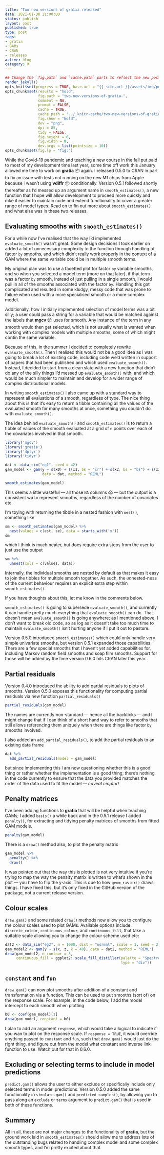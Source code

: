 ```yaml
--- 
title: "Two new versions of gratia released"
date: 2021-01-30 21:00:00
status: publish
layout: post
published: true
type: post
tags:
- gratia
- GAMs
- CRAN
- releases
active: blog
category: R
---
```


```r
## Change the `fig.path` and `cache.path` parts to reflect the new post
render_jekyll()
opts_knit$set(progress = TRUE, base.url = "{{ site.url }}/assets/img/posts/", base.dir = "/home/gavin/work/web/jekyll/blog/assets/img/posts/")
opts_chunk$set(results = "hold",
               fig.path = "two-new-versions-of-gratia-", 
               comment = NA,
               prompt = FALSE,
               cache = TRUE,
               cache.path = "../_knitr-cache/two-new-versions-of-gratia-", 
               fig.show = "hold",
               dev = "png",
               dpi = 85,
               tidy = FALSE,
               fig.height = 6,
               fig.width = 8,
               dev.args = list(pointsize = 10))
opts_chunk$set(fig.lp = "fig:")
```

While the Covid-19 pandemic and teaching a new course in the fall put paid to most of my development time last year, some time off work this January allowed me time to work on **gratia** 📦 again. I released 0.5.0 to CRAN in part to fix an issue with tests not running on the new M1 chips from Apple because I wasn't using **vdiffr** 📦 conditionally. Version 0.5.1 followed shortly thereafter as I'd messed up an argument name in `smooth_estimates()`, a new function that I hope will allow development to proceed more quickly and mke it easier to maintain code and extend functionality to cover a greater range of model types. Read on to fin out more about `smooth_estimates()` and what else was in these two releases.

## Evaluating smooths with `smooth_estimates()`

For a while now I've realised that the way I'd implemented `evaluate_smooth()` wasn't great. Some design decisions I took earlier on added a lot of unnecessary complexity to the function through handling of factor `by` smooths, and which didn't really work properly in the context of a GAM where the same variable could be in multiple smooth terms.

My original plan was to use a facetted plot for factor `by` variable smooths, and so when you selected a model term (more on that later), if that term was a factor `by` smooth, instead of just pulling in a single smooth, I would pull in all of the smooths associated with the factor `by`. Handling this got complicated and resulted in some kludgy, messy code that was prone to failure when used with a more specialised smooth or a more complex model.

Additionally, how I initially implemented selection of model terms was a bit silly; a user could pass a string for a variable that would be matched against the labels that **mgcv** 📦 uses for smooth. Any instance of the term in any smooth would then get selected, which is not usually what is wanted when working with complex models with multiple smooths, some of which might contin the same variable.

Because of this, in the summer I decided to completely rewrite `evaluate_smooth()`. Then I realised this would not be a good idea as I was going to break a lot of existing code, including code we'd written in support of papers that had been published and which used `evaluate_smooth()`. Instead, I decided to start from a clean slate with a new function that didn't do any of the silly things I'd messed up `evaluate_smooth()` with, and which would be much simpler to maintain and develop for a wider range of complex distributional models.

In writing `smooth_estimates()` I also came up with a standard way to represent all evaluations of a smooth, regardless of type. The nice thing about this is that it's easy to return a tibble containing all the values of the evaluated smooth for many smooths at once, something you couldn't do with `evaluate_smooth()`.

The idea behind `evaluate_smooth()` and `smooth_estimates()` is to return a tibble of values of the smooth evaluated at a grid of `n` points over each of the covariates involved in that smooth.

```r
library('mgcv')
library('gratia')
library('dplyr')
library('tidyr')

dat <- data_sim("eg1", seed = 42)
gam_model <- gam(y ~ s(x0) + s(x1, bs = "cr") + s(x2, bs = "bs") + s(x3, bs = "ps"),
                 data = dat, method = "REML")

smooth_estimates(gam_model)
```

This seems a little wasteful --- all those `NA` columns 😱 --- but the output is a consistent wa to represent smooths, regardless of the number of covariates etc.

I'm toying with returning the tibble in a nested fashion with `nest()`, something like

```r
sm <- smooth_estimates(gam_model) %>% 
  nest(values = c(est, se), data = starts_with('x'))
sm
```

which I think is much neater, but does require extra steps from the user to just use the output

```r
sm %>%
  unnest(cols = c(values, data)) 
```

Internally, the individual smooths are nested by default as that makes it easy to join the tibbles for multiple smooth together. As such, the *un*nested-ness of the current behaviour requires an explicit extra step within `smooth_estimates()`.

If you have thoughts about this, let me know in the comments below.

`smooth_estimates()` is going to supersede `evaluate_smooth()`, and currently it can handle pretty much everything that `evaluate_smooth()` can do. That doesn't mean `evaluate_smooth()` is going anywhere; as I mentioned above, I don't want to break old code, so as log as it doesn't take too much time to maintain `evaluate_smooth()` isn't hurting anyone if I put it out to pasture.

Version 0.5.0 introduced `smooth_estimates()` which could only handle very simple univariate smooths, but version 0.5.1 expanded those capabilities. There are a few special smooths that I haven't yet added capabilities for, including Markov random field smooths and soap film smooths. Support for those will be added by the time version 0.6.0 hits CRAN later this year.

## Partial residuals

Version 0.4.0 introduced the ability to add partial residuals to plots of smooths. Version 0.5.0 exposes this functionality for computing partial residuals via new function `partial_residuals()`

```r
partial_residuals(gam_model)
```

The names are currently non-standard --- hence all the backticks --- and I might change that if I can think of a short hand way to refer to smooths that still allows referencing them uniquely when there are things like factor `by` smooths involved.

I also added an `add_partial_residuals()`, to add the partial residuals to an existing data frame

```r
dat %>%
  add_partial_residuals(model = gam_model)
```

but since implementing this I am now questioning whether this is a good thing or rather whether the implementation is a good thing; there's nothing in the code currently to ensure that the data you provided matches the order of the data used to fit the model --- *caveat emptor*!

## Penalty matrices

I've been adding functions to **gratia** that will be helpful when teaching GAMs; I added `basis()` a while back and in the 0.5.1 release I added `penalty()`, for extracting and tidying penalty matrices of smooths from fitted GAM models.

```r
penalty(gam_model)
```

There is a `draw()` method also, to plot the penalty matrix

```r
gam_model %>% 
  penalty() %>% 
  draw()
```

It was pointed out that the way this is plotted is not very intuitive if you're trying to map the way the penalty matrix is written to what's shown in the plot --- you have to flip the y-axis. This is due to how `geom_raster()` draws things. I have fixed this, but it's only fixed in the GitHub version of the package, not a current release version.

## Colour scales

`draw.gam()` and some related `draw()` methods now allow you to configure the colour scales used to plot GAMs. Available options include `discrete_colour`, `continuous_colour`, and `continuous_fill`, that take a suitable scale allowing you to change the colour scheme used etc:

```r
dat2 <- data_sim("eg2", n = 1000, dist = "normal", scale = 1, seed = 2)
gam_model2 <- gam(y ~ s(x, z, k = 40), data = dat2, method = "REML")
draw(gam_model2, n_contour = 5,
     continuous_fill = ggplot2::scale_fill_distiller(palette = "Spectral",
                                                     type = "div"))
```

## `constant` and `fun`

`draw.gam()` can now plot smooths after addition of a constant and transformation via a function. This can be used to put smooths (sort of) on the response scale. For example, in the code below, I add the model intercept to each smooth when plotting

```r
b0 <- coef(gam_model)[1]
draw(gam_model, constant = b0)
```

I plan to add an argument `response`, which would take a logical to indicate if you wan to plot on the response scale. If `response = TRUE`, it would override anything passed to `constant` and `fun`, such that `draw.gam()` would just do the right thing, and figure out from the model what constant and inverse link function to use. Watch out for that in 0.6.0.

## Excluding or selecting terms to include in model predictions

`predict.gam()` allows the user to either exclude or specifically include only selected terms in model predictions. Version 0.5.0 added the same functionality in `simulate.gam()` and `predicted_samples()`, by allowing you to pass along an `exclude` or `terms` argument to `predict.gam()` that is used in both of these functions.

## Summary

All in all, these are not major changes to the functionality of **gratia**, but the ground work laid in `smooth_estimates()` should allow me to address lots of the outstanding bugs related to handling complex model and some complex smooth types, and I'm pretty excited about that.


